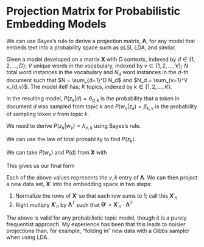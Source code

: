 # Projection Matrix for Probabilistic Embedding Models

We can use Bayes's rule to derive a projection matrix, $\boldsymbol\Lambda$, for any model that embeds text into a probability space such as pLSI, LDA, and similar. 

Given a model developed on a matrix $\boldsymbol{X}$ with $D$ contexts, indexed by $d \in \{1, 2, ..., D\}$; $V$ unique words in the vocabulary, indexed by $v \in \{1, 2, ..., V\}$; $N$ total word instances in the vocabulary and $N_d$ word instances in the $d$-th document such that $N = \sum_{d=1}^D N_d$ and $N_d = \sum_{v=1}^V x_{d,v}$. The model itelf has; $K$ topics, indexed by $k \in \{1, 2, ..., K\}$. 

In the resulting model, $P(z_k|d) = \theta_{d,k}$ is the probability that a token in document $d$ was sampled from topic $k$ and $P(w_v|z_k) = \beta_{k,v}$ is the probability of sampling token $v$ from topic $k$. 

We need to derive $P(z_k|w_v) = \lambda_{v,k}$ using Bayes's rule.

\begin{align}
  \lambda_{v,k}
    &= P(z_k|w_v)\\
    &= \frac{P(w_v|z_k) \cdot P(z_k)}{P(w_v)}\\
    &= \frac{\beta_{k,v} \cdot P(z_k)}{P(w_v)}
\end{align}

We can use the law of total probability to find $P(z_k)$.

\begin{align}
  P(z_k) 
    &= \sum_{d=1}^D P(z_k|d) \cdot P(d)\\
    &= \sum_{d=1}^D \theta_{d,k} \cdot P(d)
\end{align}

We can take $P(w_v)$ and $P(d)$ from $\boldsymbol{X}$ with

\begin{align}
  P(w_v) &= \frac{1}{N} \sum_{d = 1}^D x_{d,v}\\
  P(d) &= \frac{1}{N} \sum_{v=1}^V x_{d,v}
\end{align}

This gives us our final form

\begin{align}
  \lambda_{v,k}
    &= \frac{\beta_{k,v} \cdot 
      (\sum_{d=1}^D \theta_{d,k}) \cdot (\frac{1}{N} \sum_{v=1}^V x_{d,v})}
      {\frac{1}{N}\sum_{d = 1}^D x_{d,v}}
\end{align}

Each of the above values represents the $v, k$ entry of $\boldsymbol\Lambda$. We can then project a new data set, $\boldsymbol{X}'$ into the embedding space in two steps:

1. Normalize the rows of $\boldsymbol{X}'$ so that each row sums to $1$; call this $\boldsymbol{X}'_n$ 
2. Right multiply $\boldsymbol{X}'_n$ by $\boldsymbol\Lambda^T$ such that $\boldsymbol\Theta' = \boldsymbol{X}'_n \cdot \boldsymbol\Lambda^T$

The above is valid for any probabilistic topic model, though it is a purely frequentist approach. My experience has been that this leads to noisier projections than, for example, "folding in" new data with a Gibbs sampler when using LDA.
